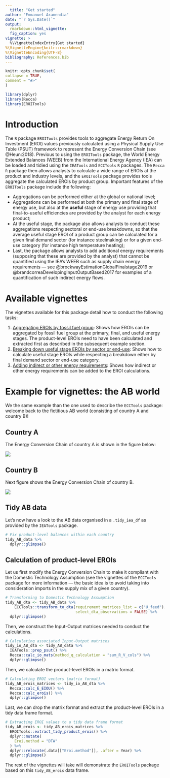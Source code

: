 ```yaml
---
  title: "Get started"
author: "Emmanuel Aramendia"
date: "`r Sys.Date()`"
output: 
  rmarkdown::html_vignette:
  fig_caption: yes
vignette: >
  %\VignetteIndexEntry{Get started}
%\VignetteEngine{knitr::rmarkdown}
%\VignetteEncoding{UTF-8}
bibliography: References.bib
---
```


  ```r
knitr::opts_chunk$set(
  collapse = TRUE,
  comment = "#>"
)
```

```r
library(dplyr)
library(Recca)
library(EROITools)
```


# Introduction

The `R` package `EROITools` provides tools to aggregate Energy Return On Investment (EROI) values previously calculated using a Physical Supply Use Table (PSUT) framework to represent the Energy Conversion Chain (see @Heun:2018). Previous to using the `EROITools` package, the World Energy Extended Balances (WEEB) from the International Energy Agency (IEA) can be loaded and tidied using the `IEATools` and `ECCTools` `R` packages. The `Recca` `R` package then allows analysts to calculate a wide range of EROIs at the product and industry levels, and the `EROITools` package provides tools aggregate the calculated EROIs by product group. Important features of the `EROITools` package include the following:

* Aggregations can be performed either at the global or national level;
* Aggregations can be performed at both the primary and final stage of energy use, but also at the **useful** stage of energy use providing that final-to-useful efficiencies are provided by the analyst for each energy product;
* At the useful stage, the package also allows analysts to conduct these aggregations respecting sectoral or end-use breakdowns, so that the average useful stage EROI of a product group can be calculated for a given final demand sector (for instance steelmaking) or for a given end-use category (for instance high temperature heating);
* Last, the package allows analysts to add additional energy requirements (supposing that these are provided by the analyst) that cannot be quantified using the IEA's WEEB such as supply chain energy requirements --- see @brockwayEstimationGlobalFinalstage2019 or @brandcorreaDevelopingInputOutputBased2017 for examples of a quantification of such indirect energy flows.


# Available vignettes

The vignettes available for this package detail how to conduct the following tasks:

1.  [Aggregating EROIs by fossil fuel group](aggregating.html): Shows how EROIs can be aggregated by fossil fuel group at the primary, final, and useful energy stages. The product-level EROIs need to have been calculated and extracted first as described in the subsequent example section.
2.  [Breaking down useful stage EROIs by sector or end-use](breakdown.html): Shows how to calculate useful stage EROIs while respecting a breakdown either by final demand sector or end-use category.
3.  [Adding indirect or other energy requirements](indirect_energy.html): Shows how indirect or other energy requirements can be added to the EROI calculations.


# Example for vignettes: the AB world

We the same example than the one used to describe the `ECCTools` package: welcome back to the fictitious AB world (consisting of country A and country B)!


## Country A

The Energy Conversion Chain of country A is shown in the figure below:

![](figs/Country_A_ECC.png)


## Country B

Next figure shows the Energy Conversion Chain of country B.

![](figs/Country_B_ECC.png)


## Tidy AB data

Let's now have a look to the AB data organised in a `.tidy_iea_df` as provided by the `IEATools` package.

```r
# Fix product-level balances within each country
tidy_AB_data %>% 
  dplyr::glimpse()
```


## Calculation of product-level EROIs

Let us first modify the Energy Conversion Chain to make it compliant with the Domestic Technology Assumption (see the vignettes of the `ECCTools` package for more information --- the basic idea is to avoid taking into consideration imports in the supply mix of a given country).


```r
# Transforming to Domestic Technology Assumption
tidy_AB_dta <- tidy_AB_data %>%
    ECCTools::transform_to_dta(requirement_matrices_list = c("U_feed"),
                               select_dta_observations = FALSE) %>% 
  dplyr::glimpse()
```

Then, we construct the Input-Output matrices needed to conduct the calculations.

```r
# Calculating associated Input-Output matrices
tidy_io_AB_dta <- tidy_AB_data %>%
  IEATools::prep_psut() %>%
  Recca::calc_io_mats(method_q_calculation = "sum_R_V_cols") %>% 
  dplyr::glimpse()
```

Then, we calculate the product-level EROIs in a matric format.

```r
# Calculating EROI vectors (matrix format)
tidy_AB_erois_matrices <- tidy_io_AB_dta %>%
  Recca::calc_E_EIOU() %>%
  Recca::calc_erois() %>% 
  dplyr::glimpse()
```

Last, we can drop the matrix format and extract the product-level EROIs in a tidy data frame format.

```r
# Extracting EROI values to a tidy data frame format
tidy_AB_erois <- tidy_AB_erois_matrices %>%
  EROITools::extract_tidy_product_erois() %>%
  dplyr::mutate(
    Eroi.method = "DTA"
  ) %>%
  dplyr::relocate(.data[["Eroi.method"]], .after = Year) %>% 
  dplyr::glimpse()
```


The rest of the vignettes will take will demonstrate the `EROITools` package based on this `tidy_AB_erois` data frame.
